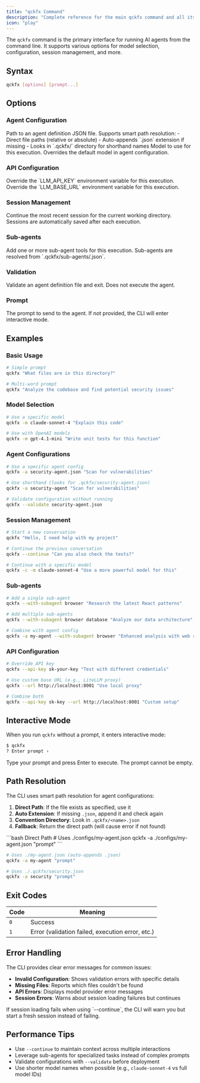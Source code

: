 ```yaml
---
title: "qckfx Command"
description: "Complete reference for the main qckfx command and all its options"
icon: "play"
---
```


The `qckfx` command is the primary interface for running AI agents from the command line. It supports various options for model selection, configuration, session management, and more.

## Syntax

```bash
qckfx [options] [prompt...]
```

## Options

### Agent Configuration

<ParamField path="-a, --agent <file>" type="string">
  Path to an agent definition JSON file. Supports smart path resolution:
  - Direct file paths (relative or absolute)
  - Auto-appends `.json` extension if missing
  - Looks in `.qckfx/` directory for shorthand names
</ParamField>

<ParamField path="-m, --model <model>" type="string" default="gemini-2.5-pro">
  Model to use for this execution. Overrides the default model in agent configuration.
</ParamField>

### API Configuration

<ParamField path="--api-key <key>" type="string">
  Override the `LLM_API_KEY` environment variable for this execution.
</ParamField>

<ParamField path="--url <baseUrl>" type="string">
  Override the `LLM_BASE_URL` environment variable for this execution.
</ParamField>

### Session Management

<ParamField path="-c, --continue" type="boolean">
  Continue the most recent session for the current working directory. Sessions are automatically saved after each execution.
</ParamField>

### Sub-agents

<ParamField path="--with-subagent <name...>" type="string[]">
  Add one or more sub-agent tools for this execution. Sub-agents are resolved from `.qckfx/sub-agents/<name>.json`.
</ParamField>

### Validation

<ParamField path="-v, --validate <file>" type="string">
  Validate an agent definition file and exit. Does not execute the agent.
</ParamField>

### Prompt

<ParamField path="[prompt...]" type="string">
  The prompt to send to the agent. If not provided, the CLI will enter interactive mode.
</ParamField>

## Examples

### Basic Usage

```bash
# Simple prompt
qckfx "What files are in this directory?"

# Multi-word prompt
qckfx "Analyze the codebase and find potential security issues"
```

### Model Selection

```bash
# Use a specific model
qckfx -m claude-sonnet-4 "Explain this code"

# Use with OpenAI models
qckfx -m gpt-4.1-mini "Write unit tests for this function"
```

### Agent Configurations

```bash
# Use a specific agent config
qckfx -a security-agent.json "Scan for vulnerabilities"

# Use shorthand (looks for .qckfx/security-agent.json)
qckfx -a security-agent "Scan for vulnerabilities"

# Validate configuration without running
qckfx --validate security-agent.json
```

### Session Management

```bash
# Start a new conversation
qckfx "Hello, I need help with my project"

# Continue the previous conversation
qckfx --continue "Can you also check the tests?"

# Continue with a specific model
qckfx -c -m claude-sonnet-4 "Use a more powerful model for this"
```

### Sub-agents

```bash
# Add a single sub-agent
qckfx --with-subagent browser "Research the latest React patterns"

# Add multiple sub-agents
qckfx --with-subagent browser database "Analyze our data architecture"

# Combine with agent config
qckfx -a my-agent --with-subagent browser "Enhanced analysis with web research"
```

### API Configuration

```bash
# Override API key
qckfx --api-key sk-your-key "Test with different credentials"

# Use custom base URL (e.g., LiteLLM proxy)
qckfx --url http://localhost:8001 "Use local proxy"

# Combine both
qckfx --api-key sk-key --url http://localhost:8001 "Custom setup"
```

## Interactive Mode

When you run `qckfx` without a prompt, it enters interactive mode:

```bash
$ qckfx
? Enter prompt › 
```

Type your prompt and press Enter to execute. The prompt cannot be empty.

## Path Resolution

The CLI uses smart path resolution for agent configurations:

1. **Direct Path**: If the file exists as specified, use it
2. **Auto Extension**: If missing `.json`, append it and check again
3. **Convention Directory**: Look in `.qckfx/<name>.json`
4. **Fallback**: Return the direct path (will cause error if not found)

<CodeGroup>
```bash Direct Path
# Uses ./configs/my-agent.json
qckfx -a ./configs/my-agent.json "prompt"
```

```bash Auto Extension
# Uses ./my-agent.json (auto-appends .json)
qckfx -a my-agent "prompt"
```

```bash Convention Directory
# Uses ./.qckfx/security.json
qckfx -a security "prompt"
```
</CodeGroup>

## Exit Codes

| Code | Meaning |
|------|---------|
| `0` | Success |
| `1` | Error (validation failed, execution error, etc.) |

## Error Handling

The CLI provides clear error messages for common issues:

- **Invalid Configuration**: Shows validation errors with specific details
- **Missing Files**: Reports which files couldn't be found
- **API Errors**: Displays model provider error messages
- **Session Errors**: Warns about session loading failures but continues

<Warning>
If session loading fails when using `--continue`, the CLI will warn you but start a fresh session instead of failing.
</Warning>

## Performance Tips

- Use `--continue` to maintain context across multiple interactions
- Leverage sub-agents for specialized tasks instead of complex prompts
- Validate configurations with `--validate` before deployment
- Use shorter model names when possible (e.g., `claude-sonnet-4` vs full model IDs)